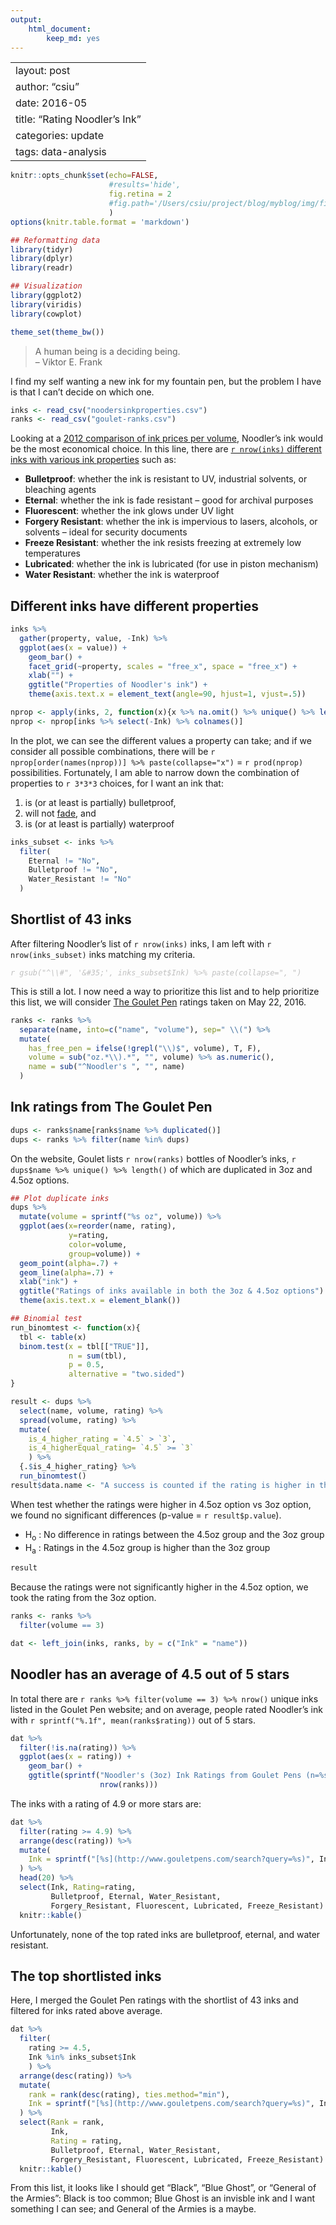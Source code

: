 ```yaml
---
output:
    html_document:
        keep_md: yes
---
```

---
layout: post
author: "csiu"
date: 2016-05
title: "Rating Noodler's Ink"
categories: update
tags: data-analysis
---
```r
knitr::opts_chunk$set(echo=FALSE,
                      #results='hide',
                      fig.retina = 2
                      #fig.path='/Users/csiu/project/blog/myblog/img/figure/2016-05-22/'
                      )
options(knitr.table.format = 'markdown')
```

```r
## Reformatting data
library(tidyr)
library(dplyr)
library(readr)

## Visualization
library(ggplot2)
library(viridis)
library(cowplot)

theme_set(theme_bw())
```

> A human being is a deciding being.<br>
> -- Viktor E. Frank

I find my self wanting a new ink for my fountain pen, but the problem I have is that I can't decide on which one.

```r
inks <- read_csv("noodersinkproperties.csv")
ranks <- read_csv("goulet-ranks.csv")
```

Looking at a [2012 comparison of ink prices per volume](http://www.marcuslink.com/pens/ink/thebrands.html), Noodler's ink would be the most economical choice. In this line, there are [`r nrow(inks)` different inks with various ink properties](http://noodlersink.com/noodlers-ink-properties/) such as:

- **Bulletproof**: whether the ink is resistant to UV, industrial solvents, or bleaching agents
- **Eternal**: whether the ink is fade resistant -- good for archival purposes
- **Fluorescent**: whether the ink glows under UV light
- **Forgery Resistant**: whether the ink is impervious to lasers, alcohols, or solvents -- ideal for security documents
- **Freeze Resistant**: whether the ink resists freezing at extremely low temperatures
- **Lubricated**: whether the ink is lubricated (for use in piston mechanism)
- **Water Resistant**: whether the ink is waterproof

## Different inks have different properties

```r
inks %>% 
  gather(property, value, -Ink) %>% 
  ggplot(aes(x = value)) +
    geom_bar() +
    facet_grid(~property, scales = "free_x", space = "free_x") +
    xlab("") +
    ggtitle("Properties of Noodler's ink") +
    theme(axis.text.x = element_text(angle=90, hjust=1, vjust=.5))
```

```r
nprop <- apply(inks, 2, function(x){x %>% na.omit() %>% unique() %>% length()})
nprop <- nprop[inks %>% select(-Ink) %>% colnames()]
```

In the plot, we can see the different values a property can take; and if we consider all possible combinations, there will be `r nprop[order(names(nprop))] %>% paste(collapse="x")` = `r prod(nprop)` possibilities. Fortunately, I am able to narrow down the combination of properties to `r 3*3*3` choices, for I want an ink that:

1. is (or at least is partially) bulletproof,
2. will not [fade](http://hudsonvalleysketches.blogspot.ca/2012/12/lightfastness-test-results-on-noodlers.html), and
3. is (or at least is partially) waterproof

```r
inks_subset <- inks %>% 
  filter(
    Eternal != "No",
    Bulletproof != "No",
    Water_Resistant != "No"
  ) 
```

## Shortlist of 43 inks

After filtering Noodler's list of `r nrow(inks)` inks, I am left with `r nrow(inks_subset)` inks matching my criteria.

<font color="silver">_`r gsub("^\\#", '&#35;', inks_subset$Ink) %>% paste(collapse=", ")`_</font>

This is still a lot. I now need a way to prioritize this list and to help prioritize this list, we will consider [The Goulet Pen](http://www.gouletpens.com/bottled-ink/c/14/?sortBy=productName+asc&facetValueFilter=Tenant~Brand%3Anoodlers) ratings taken on May 22, 2016.

```r
ranks <- ranks %>% 
  separate(name, into=c("name", "volume"), sep=" \\(") %>% 
  mutate(
    has_free_pen = ifelse(!grepl("\\)$", volume), T, F),
    volume = sub("oz.*\\).*", "", volume) %>% as.numeric(),
    name = sub("^Noodler's ", "", name)
  )
```

## Ink ratings from The Goulet Pen

```r
dups <- ranks$name[ranks$name %>% duplicated()]
dups <- ranks %>% filter(name %in% dups)
```

On the website, Goulet lists `r nrow(ranks)` bottles of Noodler's inks, `r dups$name %>% unique() %>% length()` of which are duplicated in 3oz and 4.5oz options.

```r
## Plot duplicate inks
dups %>% 
  mutate(volume = sprintf("%s oz", volume)) %>% 
  ggplot(aes(x=reorder(name, rating), 
             y=rating, 
             color=volume, 
             group=volume)) +
  geom_point(alpha=.7) + 
  geom_line(alpha=.7) +
  xlab("ink") +
  ggtitle("Ratings of inks available in both the 3oz & 4.5oz options") +
  theme(axis.text.x = element_blank())
```

```r
## Binomial test
run_binomtest <- function(x){
  tbl <- table(x)
  binom.test(x = tbl[["TRUE"]],
             n = sum(tbl),
             p = 0.5,
             alternative = "two.sided")
}

result <- dups %>% 
  select(name, volume, rating) %>% 
  spread(volume, rating) %>% 
  mutate(
    is_4_higher_rating = `4.5` > `3`,
    is_4_higherEqual_rating= `4.5` >= `3`
    ) %>% 
  {.$is_4_higher_rating} %>% 
  run_binomtest()
result$data.name <- "A success is counted if the rating is higher in the 4.5oz group"
```

When test whether the ratings were higher in 4.5oz option vs 3oz option, we found no significant differences (p-value = `r result$p.value`). 

- H<sub>o</sub> : No difference in ratings between the 4.5oz group and the 3oz group
- H<sub>a</sub> : Ratings in the 4.5oz group is higher than the 3oz group

```r
result
```

Because the ratings were not significantly higher in the 4.5oz option, we took the rating from the 3oz option. 

```r
ranks <- ranks %>% 
  filter(volume == 3) 
```

```r
dat <- left_join(inks, ranks, by = c("Ink" = "name"))
```

## Noodler has an average of 4.5 out of 5 stars

In total there are `r ranks %>% filter(volume == 3) %>% nrow()` unique inks listed in the Goulet Pen website; and on average, people rated Noodler's ink with `r sprintf("%.1f", mean(ranks$rating))` out of 5 stars.

```r
dat %>%
  filter(!is.na(rating)) %>% 
  ggplot(aes(x = rating)) + 
    geom_bar() +
    ggtitle(sprintf("Noodler's (3oz) Ink Ratings from Goulet Pens (n=%s)",
                    nrow(ranks)))
```

The inks with a rating of 4.9 or more stars are: 

```r
dat %>% 
  filter(rating >= 4.9) %>% 
  arrange(desc(rating)) %>% 
  mutate(
    Ink = sprintf("[%s](http://www.gouletpens.com/search?query=%s)", Ink, itemId)
  ) %>% 
  head(20) %>% 
  select(Ink, Rating=rating, 
         Bulletproof, Eternal, Water_Resistant, 
         Forgery_Resistant, Fluorescent, Lubricated, Freeze_Resistant) %>% 
  knitr::kable()
```

Unfortunately, none of the top rated inks are bulletproof, eternal, and water resistant.

## The top shortlisted inks

Here, I merged the Goulet Pen ratings with the shortlist of 43 inks and filtered for inks rated above average.

```r
dat %>% 
  filter(
    rating >= 4.5,
    Ink %in% inks_subset$Ink
    ) %>% 
  arrange(desc(rating)) %>% 
  mutate(
    rank = rank(desc(rating), ties.method="min"),
    Ink = sprintf("[%s](http://www.gouletpens.com/search?query=%s)", Ink, itemId)
  ) %>% 
  select(Rank = rank, 
         Ink,
         Rating = rating, 
         Bulletproof, Eternal, Water_Resistant, 
         Forgery_Resistant, Fluorescent, Lubricated, Freeze_Resistant) %>% 
  knitr::kable()
```

From this list, it looks like I should get "Black", "Blue Ghost", or "General of the Armies": Black is too common; Blue Ghost is an invisble ink and I want something I can see; and General of the Armies is a maybe.
